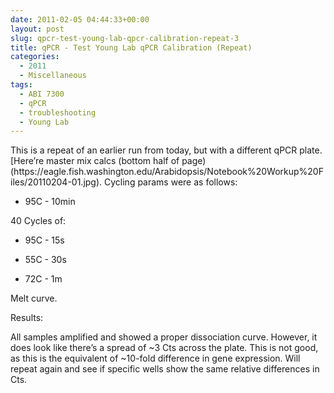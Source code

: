 ```yaml
---
date: 2011-02-05 04:44:33+00:00
layout: post
slug: qpcr-test-young-lab-qpcr-calibration-repeat-3
title: qPCR - Test Young Lab qPCR Calibration (Repeat)
categories:
  - 2011
  - Miscellaneous
tags:
  - ABI 7300
  - qPCR
  - troubleshooting
  - Young Lab
---
```


This is a repeat of an earlier run from today, but with a different qPCR plate. [Here're master mix calcs (bottom half of page)(https://eagle.fish.washington.edu/Arabidopsis/Notebook%20Workup%20Files/20110204-01.jpg). Cycling params were as follows:




    
  * 95C - 10min



40 Cycles of:




    
  * 95C - 15s

    
  * 55C - 30s

    
  * 72C - 1m



Melt curve.

Results:

All samples amplified and showed a proper dissociation curve. However, it does look like there's a spread of ~3 Cts across the plate. This is not good, as this is the equivalent of ~10-fold difference in gene expression. Will repeat again and see if specific wells show the same relative differences in Cts.
